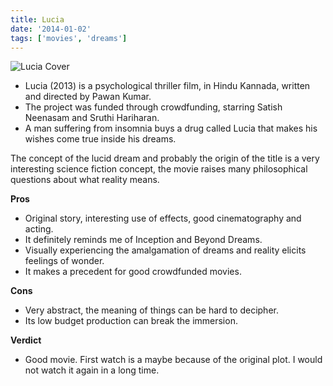 ```yaml
---
title: Lucia
date: '2014-01-02'
tags: ['movies', 'dreams']
---
```


![Lucia Cover](/static/images/movies/lucia.jpg)

* Lucia (2013) is a psychological thriller film, in Hindu Kannada, written and directed by Pawan Kumar.
* The project was funded through crowdfunding, starring Satish Neenasam and Sruthi Hariharan.
* A man suffering from insomnia buys a drug called Lucia that makes his wishes come true inside his dreams.

The concept of the lucid dream and probably the origin of the title is a very interesting science fiction concept, the movie raises many philosophical questions about what reality means. 

**Pros**

* Original story, interesting use of effects, good cinematography and acting. 
* It definitely reminds me of Inception and Beyond Dreams.
* Visually experiencing the amalgamation of dreams and reality elicits feelings of wonder.
* It makes a precedent for good crowdfunded movies.

**Cons**

* Very abstract, the meaning of things can be hard to decipher.
* Its low budget production can break the immersion.

**Verdict**

* Good movie. First watch is a maybe because of the original plot. I would not watch it again in a long time.